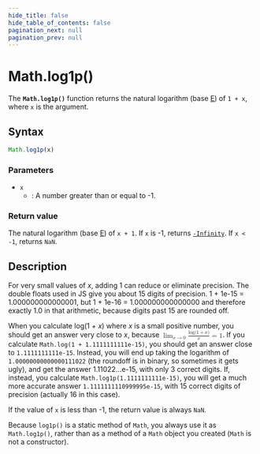 ```yaml
---
hide_title: false
hide_table_of_contents: false
pagination_next: null
pagination_prev: null
---
```

# Math.log1p()

The **`Math.log1p()`** function returns the natural logarithm (base [E](./E.md)) of `1 + x`, where `x` is the argument.

## Syntax

```js
Math.log1p(x)
```

### Parameters

- `x`
  - : A number greater than or equal to -1.

### Return value

The natural logarithm (base [E](./E.md)) of `x + 1`. If `x` is -1, returns [`-Infinity`](../Number/NEGATIVE_INFINITY.md). If `x < -1`, returns `NaN`.

## Description

For very small values of _x_, adding 1 can reduce or eliminate precision. The double floats used in JS give you about 15 digits of precision. 1 + 1e-15 \= 1.000000000000001, but 1 + 1e-16 = 1.000000000000000 and therefore exactly 1.0 in that arithmetic, because digits past 15 are rounded off.

When you calculate log(1 + _x_) where _x_ is a small positive number, you should get an answer very close to _x_, because <math display="inline"><semantics><mrow><munder><mo movablelimits="true" form="prefix">lim</mo><mrow ><mi>x</mi><mo stretchy="false">→</mo><mn>0</mn></mrow></munder><mfrac><mrow><mi>log</mi><mo>⁡</mo><mo stretchy="false">(</mo><mn>1</mn><mo>+</mo><mi>x</mi><mo stretchy="false">)</mo></mrow><mi>x</mi></mfrac><mo>=</mo><mn>1</mn></mrow><annotation encoding="TeX">\lim\_{x \to 0} \frac{\log(1+x)}{x} = 1</annotation></semantics></math>. If you calculate `Math.log(1 + 1.1111111111e-15)`, you should get an answer close to `1.1111111111e-15`. Instead, you will end up taking the logarithm of `1.00000000000000111022` (the roundoff is in binary, so sometimes it gets ugly), and get the answer 1.11022…e-15, with only 3 correct digits. If, instead, you calculate `Math.log1p(1.1111111111e-15)`, you will get a much more accurate answer `1.1111111110999995e-15`, with 15 correct digits of precision (actually 16 in this case).

If the value of `x` is less than -1, the return value is always `NaN`.

Because `log1p()` is a static method of `Math`, you always use it as `Math.log1p()`, rather than as a method of a `Math` object you created (`Math` is not a constructor).
